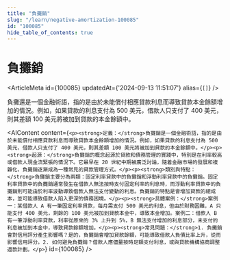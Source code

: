 ```yaml
---
title: "負攤銷"
slug: "/learn/negative-amortization-100085"
id: "100085"
hide_table_of_contents: true
---
```



# 負攤銷

<ArticleMeta id={100085} updatedAt={'2024-09-13 11:51:07'} alias={`[]`} />
<div className='border-solid border-b border-t-0 my-4 border-[var(--ifm-color-gray-300)]' />

負攤還是一個金融術語，指的是由於未能償付相應貸款利息而導致貸款本金餘額增加的情況。例如，如果貸款的利息支付為 500 美元，借款人只支付了 400 美元，則其差額 100 美元將被加到貸款的本金餘額中。

<AIContent content={`<p><strong>定義：</strong>負攤銷是一個金融術語，指的是由於未能償付相應貸款利息而導致貸款本金餘額增加的情況。例如，如果貸款的利息支付為 500 美元，借款人只支付了 400 美元，則其差額 100 美元將被加到貸款的本金餘額中。</p><p><strong>起源：</strong>負攤銷的概念起源於貸款和債務管理的實踐中，特別是在利率較高或借款人現金流緊張的情況下。它最早在 20 世紀中期被廣泛討論，隨着金融市場的發展和複雜化，負攤銷逐漸成為一種常見的貸款管理方式。</p><p><strong>類別與特點：</strong>負攤銷主要分為兩類：固定利率貸款中的負攤銷和浮動利率貸款中的負攤銷。固定利率貸款中的負攤銷通常發生在借款人無法按時支付固定利率的利息時，而浮動利率貸款中的負攤銷則可能由於利率波動導致借款人無法支付變動的利息。負攤銷的特點是會增加貸款的總成本，並可能導致借款人陷入更深的債務困境。</p><p><strong>具體案例：</strong>案例一：某借款人 A 有一筆固定利率貸款，每月需支付 500 美元的利息，但由於財務困難，A 只能支付 400 美元，剩餘的 100 美元被加到貸款本金中，導致本金增加。案例二：借款人 B 有一筆浮動利率貸款，利率從原來的 3% 上升到 5%，B 無法支付增加的利息部分，未支付的利息被加到本金中，導致貸款餘額增加。</p><p><strong>常見問題：</strong>1. 負攤銷會對信用評分產生影響嗎？是的，負攤銷會增加貸款餘額，可能導致借款人負債比率上升，從而影響信用評分。2. 如何避免負攤銷？借款人應儘量按時足額支付利息，或與貸款機構協商調整還款計劃。</p>`} id={100085} />
